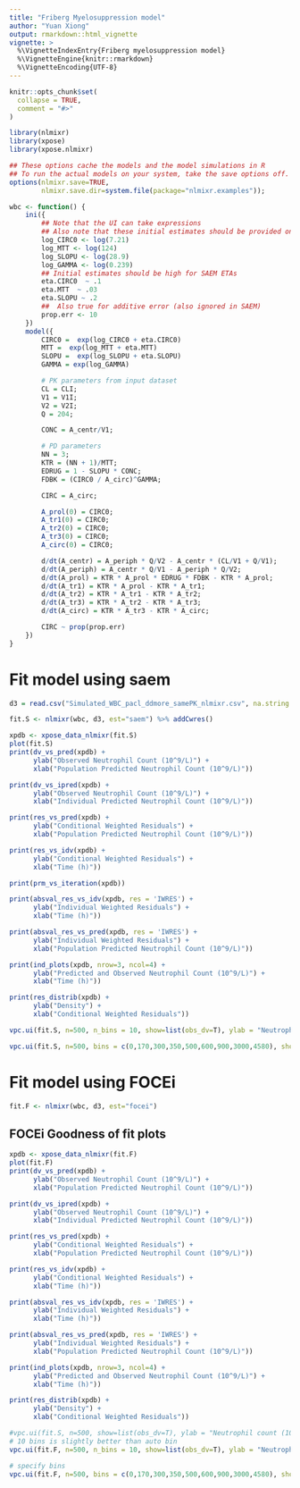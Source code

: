 ```yaml
---
title: "Friberg Myelosuppression model"
author: "Yuan Xiong" 
output: rmarkdown::html_vignette
vignette: >
  %\VignetteIndexEntry{Friberg myelosuppression model}
  %\VignetteEngine{knitr::rmarkdown}
  %\VignetteEncoding{UTF-8}
---
```


```r
knitr::opts_chunk$set(
  collapse = TRUE,
  comment = "#>"
)
```

```r

library(nlmixr)
library(xpose)
library(xpose.nlmixr)

## These options cache the models and the model simulations in R
## To run the actual models on your system, take the save options off.
options(nlmixr.save=TRUE,
        nlmixr.save.dir=system.file(package="nlmixr.examples"));

```

```r

wbc <- function() {
    ini({
        ## Note that the UI can take expressions
        ## Also note that these initial estimates should be provided on the log-scale
        log_CIRC0 <- log(7.21)
        log_MTT <- log(124)
        log_SLOPU <- log(28.9)
        log_GAMMA <- log(0.239)
        ## Initial estimates should be high for SAEM ETAs
        eta.CIRC0  ~ .1
        eta.MTT  ~ .03
        eta.SLOPU ~ .2
        ##  Also true for additive error (also ignored in SAEM)
        prop.err <- 10
    })
    model({
        CIRC0 =  exp(log_CIRC0 + eta.CIRC0)
        MTT =  exp(log_MTT + eta.MTT)
        SLOPU =  exp(log_SLOPU + eta.SLOPU)
        GAMMA = exp(log_GAMMA)

        # PK parameters from input dataset
        CL = CLI;
        V1 = V1I;
        V2 = V2I;
        Q = 204;

        CONC = A_centr/V1;

        # PD parameters
        NN = 3;
        KTR = (NN + 1)/MTT;
        EDRUG = 1 - SLOPU * CONC;
        FDBK = (CIRC0 / A_circ)^GAMMA;

        CIRC = A_circ;

        A_prol(0) = CIRC0;
        A_tr1(0) = CIRC0;
        A_tr2(0) = CIRC0;
        A_tr3(0) = CIRC0;
        A_circ(0) = CIRC0;

        d/dt(A_centr) = A_periph * Q/V2 - A_centr * (CL/V1 + Q/V1);
        d/dt(A_periph) = A_centr * Q/V1 - A_periph * Q/V2;
        d/dt(A_prol) = KTR * A_prol * EDRUG * FDBK - KTR * A_prol;
        d/dt(A_tr1) = KTR * A_prol - KTR * A_tr1;
        d/dt(A_tr2) = KTR * A_tr1 - KTR * A_tr2;
        d/dt(A_tr3) = KTR * A_tr2 - KTR * A_tr3;
        d/dt(A_circ) = KTR * A_tr3 - KTR * A_circ;

        CIRC ~ prop(prop.err)
    })
}
```
# Fit model using saem
```r
d3 = read.csv("Simulated_WBC_pacl_ddmore_samePK_nlmixr.csv", na.string = ".")

fit.S <- nlmixr(wbc, d3, est="saem") %>% addCwres()

xpdb <- xpose_data_nlmixr(fit.S)
plot(fit.S)
print(dv_vs_pred(xpdb) +
      ylab("Observed Neutrophil Count (10^9/L)") +
      xlab("Population Predicted Neutrophil Count (10^9/L)"))

print(dv_vs_ipred(xpdb) +
      ylab("Observed Neutrophil Count (10^9/L)") +
      xlab("Individual Predicted Neutrophil Count (10^9/L)"))

print(res_vs_pred(xpdb) +
      ylab("Conditional Weighted Residuals") +
      xlab("Population Predicted Neutrophil Count (10^9/L)"))

print(res_vs_idv(xpdb) +
      ylab("Conditional Weighted Residuals") +
      xlab("Time (h)"))

print(prm_vs_iteration(xpdb))

print(absval_res_vs_idv(xpdb, res = 'IWRES') +
      ylab("Individual Weighted Residuals") +
      xlab("Time (h)"))

print(absval_res_vs_pred(xpdb, res = 'IWRES') +
      ylab("Individual Weighted Residuals") +
      xlab("Population Predicted Neutrophil Count (10^9/L)"))

print(ind_plots(xpdb, nrow=3, ncol=4) +
      ylab("Predicted and Observed Neutrophil Count (10^9/L)") +
      xlab("Time (h)"))

print(res_distrib(xpdb) +
      ylab("Density") +
      xlab("Conditional Weighted Residuals"))

vpc.ui(fit.S, n=500, n_bins = 10, show=list(obs_dv=T), ylab = "Neutrophil Count (10^9/L)", xlab = "Time (h)")

vpc.ui(fit.S, n=500, bins = c(0,170,300,350,500,600,900,3000,4580), show=list(obs_dv=T), ylab = "Neutrophil Count (10^9/L)", xlab = "Time (h)")

```

# Fit model using FOCEi

```r
fit.F <- nlmixr(wbc, d3, est="focei")
```

## FOCEi Goodness of fit plots
```r
xpdb <- xpose_data_nlmixr(fit.F)
plot(fit.F)
print(dv_vs_pred(xpdb) +
      ylab("Observed Neutrophil Count (10^9/L)") +
      xlab("Population Predicted Neutrophil Count (10^9/L)"))

print(dv_vs_ipred(xpdb) +
      ylab("Observed Neutrophil Count (10^9/L)") +
      xlab("Individual Predicted Neutrophil Count (10^9/L)"))

print(res_vs_pred(xpdb) +
      ylab("Conditional Weighted Residuals") +
      xlab("Population Predicted Neutrophil Count (10^9/L)"))

print(res_vs_idv(xpdb) +
      ylab("Conditional Weighted Residuals") +
      xlab("Time (h)"))

print(absval_res_vs_idv(xpdb, res = 'IWRES') +
      ylab("Individual Weighted Residuals") +
      xlab("Time (h)"))

print(absval_res_vs_pred(xpdb, res = 'IWRES') +
      ylab("Individual Weighted Residuals") +
      xlab("Population Predicted Neutrophil Count (10^9/L)"))

print(ind_plots(xpdb, nrow=3, ncol=4) +
      ylab("Predicted and Observed Neutrophil Count (10^9/L)") +
      xlab("Time (h)"))

print(res_distrib(xpdb) +
      ylab("Density") +
      xlab("Conditional Weighted Residuals"))

#vpc.ui(fit.S, n=500, show=list(obs_dv=T), ylab = "Neutrophil count (10^9/L)", xlab = "Time (h)")
# 10 bins is slightly better than auto bin
vpc.ui(fit.F, n=500, n_bins = 10, show=list(obs_dv=T), ylab = "Neutrophil Count (10^9/L)", xlab = "Time (h)")

# specify bins
vpc.ui(fit.F, n=500, bins = c(0,170,300,350,500,600,900,3000,4580), show=list(obs_dv=T), ylab = "Neutrophil Count (10^9/L)", xlab = "Time (h)")
```

